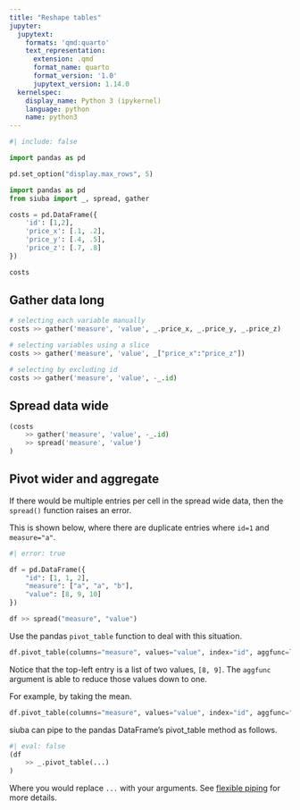 ```yaml
---
title: "Reshape tables"
jupyter:
  jupytext:
    formats: 'qmd:quarto'
    text_representation:
      extension: .qmd
      format_name: quarto
      format_version: '1.0'
      jupytext_version: 1.14.0
  kernelspec:
    display_name: Python 3 (ipykernel)
    language: python
    name: python3
---
```


```python
#| include: false

import pandas as pd

pd.set_option("display.max_rows", 5)
```

```python
import pandas as pd
from siuba import _, spread, gather

costs = pd.DataFrame({
    'id': [1,2],
    'price_x': [.1, .2],
    'price_y': [.4, .5],
    'price_z': [.7, .8]
})

costs
```

## Gather data long

```python
# selecting each variable manually
costs >> gather('measure', 'value', _.price_x, _.price_y, _.price_z)

# selecting variables using a slice
costs >> gather('measure', 'value', _["price_x":"price_z"])

# selecting by excluding id
costs >> gather('measure', 'value', -_.id)
```

## Spread data wide

```python
(costs
    >> gather('measure', 'value', -_.id)
    >> spread('measure', 'value')
)
```

## Pivot wider and aggregate

If there would be multiple entries per cell in the spread wide data,
then the `spread()` function raises an error.

This is shown below, where there are duplicate entries where `id=1` and `measure="a"`.

```python
#| error: true

df = pd.DataFrame({
    "id": [1, 1, 2],
    "measure": ["a", "a", "b"],
    "value": [8, 9, 10]
})

df >> spread("measure", "value")
```

Use the pandas `pivot_table` function to deal with this situation.

```python
df.pivot_table(columns="measure", values="value", index="id", aggfunc=list)
```

Notice that the top-left entry is a list of two values, `[8, 9]`.
The `aggfunc` argument is able to reduce those values down to one.

For example, by taking the mean.

```python
df.pivot_table(columns="measure", values="value", index="id", aggfunc="mean")
```

:::{.callout-note}
siuba can pipe to the pandas DataFrame's pivot_table method as follows.

```python
#| eval: false
(df
    >> _.pivot_table(...)
)
```

Where you would replace `...` with your arguments. See [flexible piping](./programming-pipes.qmd) for more details.
:::
